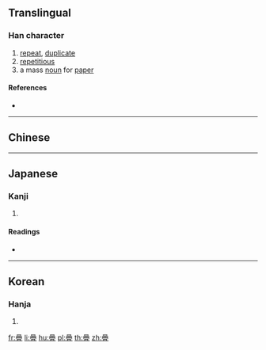 {{character info/new}}
{{also|疊}}
==Translingual==

===Han character===
{{Han char|rn=72|rad=日|as=15|sn=19|four=|canj=AAAM|ids=⿱晶冝}}

# [[repeat]], [[duplicate]]
# [[repetitious]]
# a mass [[noun]] for [[paper]]

====References====
* {{Han ref|kx=0501.281|hdz=21541.020|uh=66E1|ud=26337}}

----

==Chinese==
{{zh-see|疊|v}}

----

==Japanese==

===Kanji===
{{ja-kanji|grade=|rs=日15}}

# {{defn|lang=ja|sort=日15}}

====Readings====
* {{ja-readings|on=[[じょう]] (jō), [[ちょう]] (chō)|kun=[[たたむ]] (tatamu), [[たたみ]] (tatami), [[かさねる]] (kasaneru)}}

----

==Korean==

===Hanja===
{{ko-hanja|hangeul=접|eumhun=|rv=jeop|mr=chŏp|y=cep}}

# {{defn|lang=ko|sort=日15}}

[[fr:曡]]
[[li:曡]]
[[hu:曡]]
[[pl:曡]]
[[th:曡]]
[[zh:曡]]